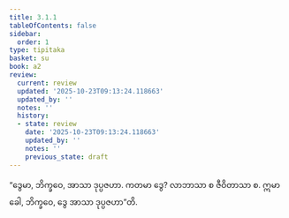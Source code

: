 ```yaml
---
title: 3.1.1
tableOfContents: false
sidebar:
  order: 1
type: tipitaka
basket: su
book: a2
review:
  current: review
  updated: '2025-10-23T09:13:24.118663'
  updated_by: ''
  notes: ''
  history:
  - state: review
    date: '2025-10-23T09:13:24.118663'
    updated_by: ''
    notes: ''
    previous_state: draft
---
```



<ReviewStatus review={frontmatter.review} showDetails={true} />

<HypothesisAnnotation frontmatter={frontmatter} />

<DynamicBreadcrumb />

<Division number="119" book="a2" e="ch" v="15" p="86">

<Paragraph number="204" book="a2">
“ဒွေမာ, ဘိက္ခဝေ, အာသာ ဒုပ္ပဇဟာ. ကတမာ ဒွေ? လာဘာသာ စ ဇီဝိတာသာ စ. ဣမာ ခေါ, ဘိက္ခဝေ, ဒွေ အာသာ ဒုပ္ပဇဟာ”တိ.
</Paragraph>
</Division>